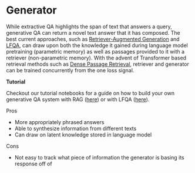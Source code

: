 # Generator

While extractive QA highlights the span of text that answers a query,
generative QA can return a novel text answer that it has composed.
The best current approaches, such as [Retriever-Augmented Generation](https://arxiv.org/abs/2005.11401) and [LFQA](https://yjernite.github.io/lfqa.html),
can draw upon both the knowledge it gained during language model pretraining (parametric memory)
as well as passages provided to it with a retriever (non-parametric memory).
With the advent of Transformer based retrieval methods such as [Dense Passage Retrieval](https://arxiv.org/abs/2004.04906),
retriever and generator can be trained concurrently from the one loss signal.

<div className="max-w-xl bg-yellow-light-theme border-l-8 border-yellow-dark-theme px-6 pt-6 pb-4 my-4 rounded-md dark:bg-yellow-900">

**Tutorial**

Checkout our tutorial notebooks for a guide on how to build your own generative QA system with RAG ([here](/docs/v0.9.0/tutorial7md))
or with LFQA ([here](/docs/v0.9.0/tutorial12md)).

</div>

Pros

- More appropriately phrased answers
- Able to synthesize information from different texts
- Can draw on latent knowledge stored in language model

Cons

- Not easy to track what piece of information the generator is basing its response off of
